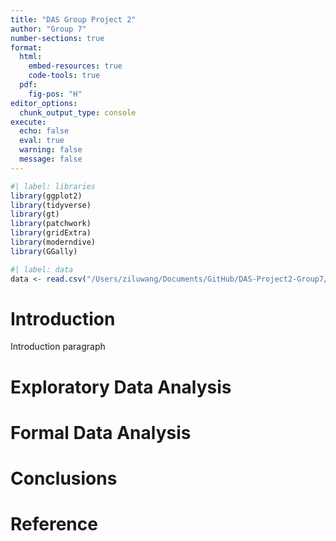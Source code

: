 ```yaml
---
title: "DAS Group Project 2"
author: "Group 7"
number-sections: true
format: 
  html:
    embed-resources: true
    code-tools: true
  pdf: 
    fig-pos: "H"
editor_options: 
  chunk_output_type: console
execute:
  echo: false
  eval: true
  warning: false
  message: false
---
```


```r
#| label: libraries
library(ggplot2)
library(tidyverse)
library(gt)
library(patchwork)
library(gridExtra)
library(moderndive)
library(GGally)
```

```r
#| label: data
data <- read.csv("/Users/ziluwang/Documents/GitHub/DAS-Project2-Group7/dataset07.csv")
```

# Introduction {#sec-intro}

Introduction paragraph

# Exploratory Data Analysis {#sec-EDA}


# Formal Data Analysis {#sec-FDA}


# Conclusions {#sec-conc}

# Reference {#sec-ref}
